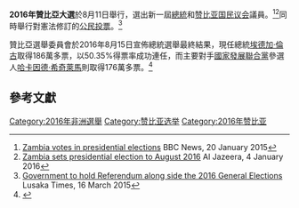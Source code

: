 {{Infobox election
| election_name     = 2016年贊比亞總統選舉
| country           = 贊比亞
| type              = presidential
| ongoing           = no
| previous_election = 2015年贊比亞總統選舉
| previous_year     = 2015
| next_election     = 2021年贊比亞大選
| next_year         = 2021
| election_date     = 2016年8月11日
| registered        = 6,698,372<ref>[https://www.elections.org.zm/register_statistics.php Register statistics] {{Wayback|url=https://www.elections.org.zm/register_statistics.php |date=20160826110038 }} Electoral Commission of Zambia</ref>
| needed_votes      = 
| turnout           = 56.45% 
| image1            = [[File:Edgar_Lungu_January_2015.jpg|103px]]
| nominee1          = [[埃德加·倫古|埃德加·倫古]]
| running_mate1     = {{le|伊農格·維娜|Inonge Wina}}
| party1            = [[爱国阵线_(赞比亚)|爱国阵线]]
| color1            = 3063ae
| popular_vote1     = 1,860,877
| percentage1       = 50.35% 
| swing1            = 
| image2            = [[File:Hakainde_Hichilema_2014.jpg|110px]]
| nominee2          = [[哈卡因德·希奇萊馬|哈卡因德·希奇萊馬]]
| running_mate2     = {{le|杰弗里·布瓦利亞·姆萬巴|Geoffrey Bwalya Mwamba}}
| party2            = [[国家发展联合党|国家发展联合党]]
| color2            = d22027
| popular_vote2     = 1,760,347 
| percentage2       = 47.63% 
| swing2            =   
| map_image         = Zambia general election results map 2016.png
| map_size          = 225px
| map_caption       = 總統選舉結果地圖：<span style="color:#3063ae;">藍色</span>是倫古勝出的選區，而<span style="color:#d22027;">紅色</span>是希奇萊馬勝出的選區
| title             = 總統
| before_election   = [[埃德加·倫古|埃德加·倫古]]
| before_party      = [[爱国阵线_(赞比亚)|爱国阵线]]
| after_election    = 埃德加·倫古
| after_party       = 爱国阵线
}}

'''2016年贊比亞大選'''於8月11日舉行，選出新一屆[[赞比亚总统列表|總統]]和[[赞比亚国民议会|赞比亚国民议会]]議員。<ref>[http://www.bbc.co.uk/news/world-africa-30891239 Zambia votes in presidential elections] {{Wayback|url=http://www.bbc.co.uk/news/world-africa-30891239 |date=20161118132809 }} BBC News, 20 January 2015</ref><ref>[http://www.aljazeera.com/news/2016/01/zambia-sets-presidential-election-august-2016-160104090148204.html Zambia sets presidential election to August 2016] {{Wayback|url=http://www.aljazeera.com/news/2016/01/zambia-sets-presidential-election-august-2016-160104090148204.html |date=20160823094311 }} Al Jazeera, 4 January 2016</ref>同時舉行對憲法修訂的[[公民投票|公民投票]]。<ref>[https://www.lusakatimes.com/2015/03/16/government-to-hold-referendum-along-side-the-2016-general-elections/ Government to hold Referendum along side the 2016 General Elections] {{Wayback|url=https://www.lusakatimes.com/2015/03/16/government-to-hold-referendum-along-side-the-2016-general-elections/ |date=20150408202854 }} Lusaka Times, 16 March 2015</ref>

贊比亞選舉委員會於2016年8月15日宣佈總統選舉最終結果，現任總統[[埃德加·倫古|埃德加·倫古]]取得186萬多票，以50.35%得票率成功連任，而主要對手[[國家發展聯合黨|國家發展聯合黨]]參選人[[哈卡因德·希奇萊馬|哈卡因德·希奇萊馬]]則取得176萬多票。<ref>{{Cite news|url=http://world.gmw.cn/newspaper/2016-08/18/content_115356879.htm|title=埃德加·伦古连任赞比亚总统|work=光明網|date=2016-08-18|deadurl=yes|archiveurl=https://archive.is/20160819014719/http://world.gmw.cn/newspaper/2016-08/18/content_115356879.htm|archivedate=2016-08-19|accessdate=2016-08-19}}</ref>

==參考文獻==
{{reflist}}

{{贊比亞選舉}}
[[Category:2016年非洲選舉|Category:2016年非洲選舉]]
[[Category:赞比亚选举|Category:赞比亚选举]]
[[Category:2016年赞比亚|Category:2016年赞比亚]]